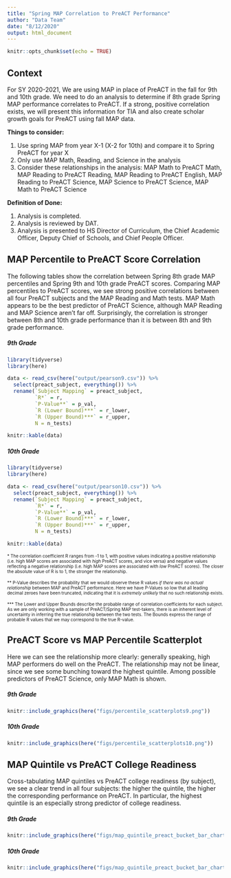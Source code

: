 ```yaml
---
title: "Spring MAP Correlation to PreACT Performance"
author: "Data Team"
date: "8/12/2020"
output: html_document
---
```


```r
knitr::opts_chunk$set(echo = TRUE)
```

## Context

For SY 2020-2021, We are using MAP in place of PreACT in the fall for 9th and 10th grade. 
We need to do an analysis to determine if 8th grade Spring MAP performance correlates to PreACT. 
If a strong, positive correlation exists, we will present this information for TIA and also create scholar growth goals for PreACT using fall MAP data.

__Things to consider:__

1. Use spring MAP from year X-1 (X-2 for 10th) and compare it to Spring PreACT for year X
2. Only use MAP Math, Reading, and Science in the analysis
3. Consider these relationships in the analysis:
    MAP Math to PreACT Math, 
    MAP Reading to PreACT Reading, 
    MAP Reading to PreACT English, 
    MAP Reading to PreACT Science, 
    MAP Science to PreACT Science, 
    MAP Math to PreACT Science

__Definition of Done:__

1. Analysis is completed.
2. Analysis is reviewed by DAT.
3. Analysis is presented to HS Director of Curriculum, the Chief Academic Officer, Deputy Chief of Schools, and Chief People Officer.

\br

## MAP Percentile to PreACT Score Correlation

The following tables show the correlation between Spring 8th grade MAP percentiles and Spring 9th and 10th grade PreACT scores. Comparing MAP percentiles to PreACT scores, we see strong positive correlations between all four PreACT subjects and the MAP Reading and Math tests. MAP Math appears to be the best predictor of PreACT Science, although MAP Reading and MAP Science aren't far off. Surprisingly, the correlation is stronger between 8th and 10th grade performance than it is between 8th and 9th grade performance.

\br

##### __9th Grade__
```r
library(tidyverse)
library(here)

data <- read_csv(here("output/pearson9.csv")) %>% 
  select(preact_subject, everything()) %>% 
  rename(`Subject Mapping` = preact_subject,
         `R*` = r,
         `P-Value**` = p_val,
         `R (Lower Bound)***` = r_lower,
         `R (Upper Bound)***` = r_upper,
         N = n_tests)

knitr::kable(data)
```


##### __10th Grade__
```r
library(tidyverse)
library(here)

data <- read_csv(here("output/pearson10.csv")) %>% 
  select(preact_subject, everything()) %>% 
  rename(`Subject Mapping` = preact_subject,
         `R*` = r,
         `P-Value**` = p_val,
         `R (Lower Bound)***` = r_lower,
         `R (Upper Bound)***` = r_upper,
         N = n_tests)

knitr::kable(data)
```

<font size = "1"> 
* The correlation coefficient R ranges from -1 to 1, with positive values indicating a positive relationship (i.e. high MAP scores are associated with _high_ PreACT scores, and vice versa) and negative values reflecting a negative relationship (i.e. high MAP scores are associated with _low_ PreACT scores). The closer the absolute value of R is to 1, the stronger the relationship. 

** P-Value describes the probability that we would observe these R values _if there was no actual relationship_ between MAP and PreACT performance. Here we have P-Values so low that all leading decimal zeroes have been truncated, indicating that it is _extremely unlikely_ that no such relationship exists.

*** The Lower and Upper Bounds describe the probable range of correlation coefficients for each subject. As we are only working with a sample of PreACT/Spring MAP test-takers, there is an inherent level of uncertainty in inferring the true relationship between the two tests. The Bounds express the range of probable R values that we may correspond to the true R-value.
</font>

\br

## PreACT Score vs MAP Percentile Scatterplot

Here we can see the relationship more clearly: generally speaking, high MAP performers do well on the PreACT. The relationship may not be linear, since we see some bunching toward the highest quintile. Among possible predictors of PreACT Science, only MAP Math is shown.

\br

##### __9th Grade__
```r
knitr::include_graphics(here("figs/percentile_scatterplots9.png"))
```


##### __10th Grade__
```r
knitr::include_graphics(here("figs/percentile_scatterplots10.png"))
```

\br

## MAP Quintile vs PreACT College Readiness

Cross-tabulating MAP quintiles vs PreACT college readiness (by subject), we see a clear trend in all four subjects: the higher the quintile, the higher the corresponding performance on PreACT. In particular, the highest quintile is an especially strong predictor of college readiness.

\br

##### __9th Grade__
```r
knitr::include_graphics(here("figs/map_quintile_preact_bucket_bar_charts9.png"))
```

##### __10th Grade__
```r
knitr::include_graphics(here("figs/map_quintile_preact_bucket_bar_charts10.png"))
```